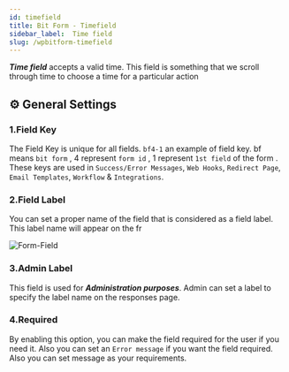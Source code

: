 ```yaml
---
id: timefield
title: Bit Form - Timefield
sidebar_label:  Time field
slug: /wpbitform-timefield
---
```


***Time field*** accepts a valid time. This field is something that we scroll through time to choose a time for a particular action
## ⚙ General Settings 

### 1.Field Key
The Field Key is unique for all fields. `bf4-1` an example of field key. bf means `bit form` , 4 represent `form id` , 1 represent `1st field` of the form . These keys are used in `Success/Error Messages`, `Web Hooks`, `Redirect Page`, `Email Templates`, `Workflow` & `Integrations`.
### 2.Field Label
You can set a proper name of the field that is considered as a field label. This label name will appear on the fr

<Image
  src="Field-Types/Time-Field-Bit-Form"
  alt="Form-Field"
  w="1900"
  h="300"
/>

### 3.Admin Label 
This field is used for **_Administration purposes_**. Admin can set a label to specify the label name on the responses page.
### 4.Required
By enabling this option, you can make the field required for the user if you need it. Also you can set an `Error message` if you want the field required. Also you can set message as your requirements.